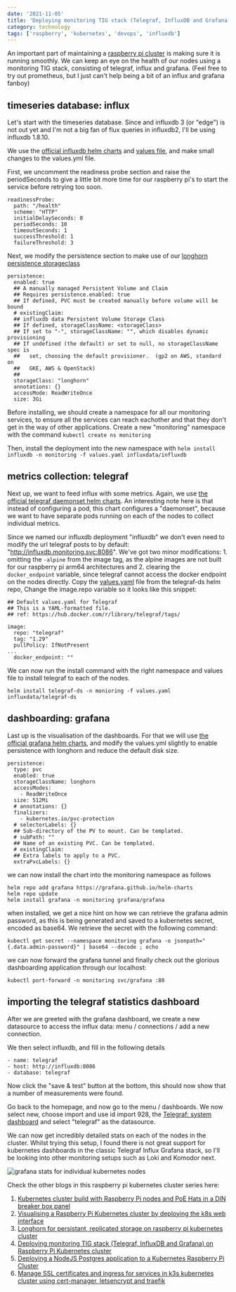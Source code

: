 ```yaml
---
date: '2021-11-05'
title: 'Deploying monitoring TIG stack (Telegraf, InfluxDB and Grafana) on Raspberry Pi Kubernetes cluster'
category: technology
tags: ['raspberry', 'kubernetes', 'devops', 'influxdb']
---
```


An important part of maintaining a [raspberry pi cluster](../blog/kubernetes-cluster-build-with-raspberry-pi-and-poe-hats) is making sure it is running smoothly. We can keep an eye on the health of our nodes using a monitoring TIG stack, consisting of telegraf, influx and grafana. (Feel free to try out prometheus, but I just can't help being a bit of an influx and grafana fanboy)

## timeseries database: influx

Let's start with the timeseries database. Since and influxdb 3 (or "edge") is not out yet and I'm not a big fan of flux queries in influxdb2, I'll be using influxdb 1.8.10.

We use the [official influxdb helm charts](https://github.com/influxdata/helm-charts/tree/master/charts/influxdb) and [values file](https://github.com/influxdata/helm-charts/blob/master/charts/influxdb/values.yaml), and make small changes to the values.yml file.

First, we uncomment the readiness probe section and raise the periodSeconds to give a little bit more time for our raspberry pi's to start the service before retrying too soon.

```
readinessProbe: 
  path: "/health"
  scheme: "HTTP"
  initialDelaySeconds: 0
  periodSeconds: 10
  timeoutSeconds: 1
  successThreshold: 1
  failureThreshold: 3
```

Next, we modify the persistence section to make use of our [longhorn persistence storageclass](../blog/installing-longhorn-for-persistent-replicated-storage-on-raspberry-pi-kubernetes-cluster)

```
persistence:
  enabled: true
  ## A manually managed Persistent Volume and Claim
  ## Requires persistence.enabled: true
  ## If defined, PVC must be created manually before volume will be bound
  # existingClaim:
  ## influxdb data Persistent Volume Storage Class
  ## If defined, storageClassName: <storageClass>
  ## If set to "-", storageClassName: "", which disables dynamic provisioning
  ## If undefined (the default) or set to null, no storageClassName spec is
  ##   set, choosing the default provisioner.  (gp2 on AWS, standard on
  ##   GKE, AWS & OpenStack)
  ##
  storageClass: "longhorn"
  annotations: {}
  accessMode: ReadWriteOnce
  size: 3Gi
```
Before installing, we should create a namespace for all our monitoring services, to ensure all the services can reach eachother and that they don't get in the way of other applications. Create a new "monitoring" namespace with the command `kubectl create ns monitoring`

Then, install the deployment into the new namespace with `helm install influxdb -n monitoring -f values.yaml influxdata/influxdb`

## metrics collection: telegraf

Next up, we want to feed influx with some metrics. Again, we use [the official telegraf daemonset helm charts](https://github.com/influxdata/helm-charts/tree/master/charts/telegraf-ds). An interesting note here is that instead of configuring a pod, this chart configures a "daemonset", because we want to have separate pods running on each of the nodes to collect individual metrics.

Since we named our influxdb deployment "influxdb" we don't even need to modify the url telegraf posts to by default: "http://influxdb.monitoring.svc:8086". We've got two minor modifications: 1. omitting the `-alpine` from the image tag, as the alpine images are not built for our raspberry pi arm64 architectures and 2. clearing the `docker_endpoint` variable, since telegraf cannot access the docker endpoint on the nodes directly. Copy the [values.yaml]() file from the telegraf-ds helm repo, Change the image.repo variable so it looks like this snippet: 
```
## Default values.yaml for Telegraf
## This is a YAML-formatted file.
## ref: https://hub.docker.com/r/library/telegraf/tags/

image:
  repo: "telegraf"
  tag: "1.29"
  pullPolicy: IfNotPresent
...
  docker_endpoint: ""
```

We can now run the install command with the right namespace and values file to install telegraf to each of the nodes.

```
helm install telegraf-ds -n monioring -f values.yaml influxdata/telegraf-ds
```

## dashboarding: grafana

Last up is the visualisation of the dashboards. For that we will use [the official grafana helm charts](https://github.com/grafana/helm-charts/tree/main/charts/grafana), and modify the values.yml slightly to enable persistence with longhorn and reduce the default disk size.

```
persistence:
  type: pvc
  enabled: true
  storageClassName: longhorn
  accessModes:
    - ReadWriteOnce
  size: 512Mi
  # annotations: {}
  finalizers:
    - kubernetes.io/pvc-protection
  # selectorLabels: {}
  ## Sub-directory of the PV to mount. Can be templated.
  # subPath: ""
  ## Name of an existing PVC. Can be templated.
  # existingClaim:
  ## Extra labels to apply to a PVC.
  extraPvcLabels: {}
```

we can now install the chart into the monitoring namespace as follows

```
helm repo add grafana https://grafana.github.io/helm-charts
helm repo update
helm install grafana -n monitoring grafana/grafana
```

when installed, we get a nice hint on how we can retrieve the grafana admin password, as this is being generated and saved to a kubernetes secret, encoded as base64. We retrieve the secret with the following command:

```
kubectl get secret --namespace monitoring grafana -o jsonpath="{.data.admin-password}" | base64 --decode ; echo
```

we can now forward the grafana tunnel and finally check out the glorious dashboarding application through our localhost: 

```
kubectl port-forward -n monitoring svc/grafana :80
```

## importing the telegraf statistics dashboard

After we are greeted with the grafana dashboard, we create a new datasource to access the influx data: menu / connections / add a new connection.

We then select influxdb, and fill in the following details
```
- name: telegraf
- host: http://influxdb:8086
- database: telegraf
```
Now click the "save & test" button at the bottom, this should now show that a number of measurements were found.

Go back to the homepage, and now go to the menu / dashboards. We now select new, choose import and use id import 928, the [Telegraf: system dashboard](https://grafana.com/grafana/dashboards/928-telegraf-system-dashboard/) and select "telegraf" as the datasource.

We can now get incredibly detailed stats on each of the nodes in the cluster. Whilst trying this setup, I found there is not great support for kubernetes dashboards in the classic Telegraf Influx Grafana stack, so I'll be looking into other monitoring setups such as Loki and Komodor next.

![grafana stats for individual kubernetes nodes](/assets/images/2021-11-05-telegraf-grafana.png)

Check the other blogs in this raspberry pi kubernetes cluster series here:

1. [Kubernetes cluster build with Raspberry Pi nodes and PoE Hats in a DIN breaker box panel](../blog/kubernetes-cluster-build-with-raspberry-pi-and-poe-hats)
2. [Visualising a Raspberry Pi Kubernetes cluster by deploying the k8s web interface](../blog/visualising-raspberry-pi-kubernetes-cluster-by-deploying-the-k8s-interface)
3. [Longhorn for persistant, replicated storage on raspberry pi kubernetes cluster](../blog/installing-longhorn-for-persistent-replicated-storage-on-raspberry-pi-kubernetes-cluster)
4. [Deploying monitoring TIG stack (Telegraf, InfluxDB and Grafana) on Raspberry Pi Kubernetes cluster](../blog/deploying-monitoring-tig-stack-telegraf-influxdb-grafana-on-raspberry-pi-kubernetes-cluster)
5. [Deploying a NodeJS Postgres application to a Kubernetes Raspberry Pi Cluster](../blog/deploying-a-nodejs-postgres-application-to-kubernetes-raspberry-pi-cluster)
6. [Manage SSL certificates and ingress for services in k3s kubernetes cluster using cert-manager, letsencrypt and traefik](../blog/deploying-cert-manager-for-multiple-ssl-certificates-in-one-kubernetes-cluster)

